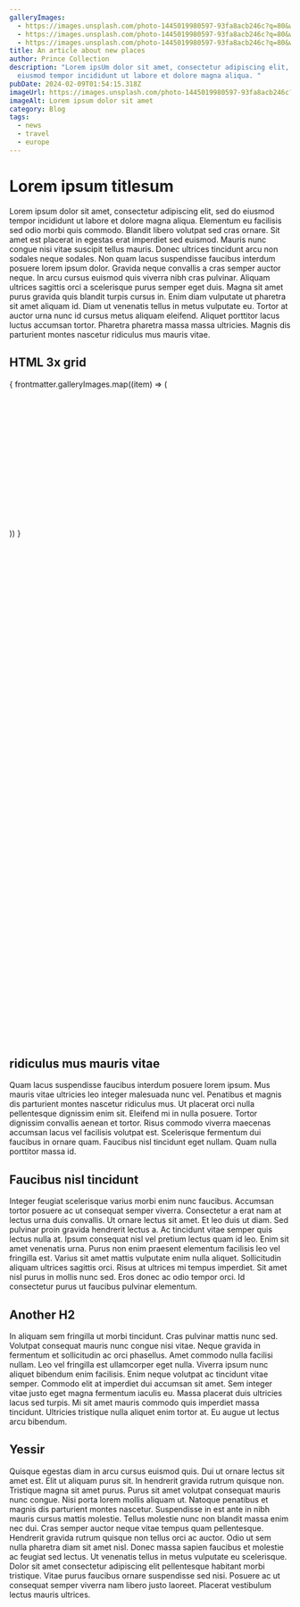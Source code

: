 ```yaml
---
galleryImages:
  - https://images.unsplash.com/photo-1445019980597-93fa8acb246c?q=80&w=2948&auto=format&fit=crop&ixlib=rb-4.0.3&ixid=M3wxMjA3fDB8MHxwaG90by1wYWdlfHx8fGVufDB8fHx8fA%3D%3D
  - https://images.unsplash.com/photo-1445019980597-93fa8acb246c?q=80&w=2948&auto=format&fit=crop&ixlib=rb-4.0.3&ixid=M3wxMjA3fDB8MHxwaG90by1wYWdlfHx8fGVufDB8fHx8fA%3D%3D
  - https://images.unsplash.com/photo-1445019980597-93fa8acb246c?q=80&w=2948&auto=format&fit=crop&ixlib=rb-4.0.3&ixid=M3wxMjA3fDB8MHxwaG90by1wYWdlfHx8fGVufDB8fHx8fA%3D%3D
title: An article about new places
author: Prince Collection
description: "Lorem ipsUm dolor sit amet, consectetur adipiscing elit, sed do
  eiusmod tempor incididunt ut labore et dolore magna aliqua. "
pubDate: 2024-02-09T01:54:15.318Z
imageUrl: https://images.unsplash.com/photo-1445019980597-93fa8acb246c?q=80&w=2948&auto=format&fit=crop&ixlib=rb-4.0.3&ixid=M3wxMjA3fDB8MHxwaG90by1wYWdlfHx8fGVufDB8fHx8fA%3D%3D
imageAlt: Lorem ipsum dolor sit amet
category: Blog
tags:
  - news
  - travel
  - europe
---
```


# Lorem ipsum titlesum

Lorem ipsum dolor sit amet, consectetur adipiscing elit, sed do eiusmod tempor incididunt ut labore et dolore magna aliqua. Elementum eu facilisis sed odio morbi quis commodo. Blandit libero volutpat sed cras ornare. Sit amet est placerat in egestas erat imperdiet sed euismod. Mauris nunc congue nisi vitae suscipit tellus mauris. Donec ultrices tincidunt arcu non sodales neque sodales. Non quam lacus suspendisse faucibus interdum posuere lorem ipsum dolor. Gravida neque convallis a cras semper auctor neque. In arcu cursus euismod quis viverra nibh cras pulvinar. Aliquam ultrices sagittis orci a scelerisque purus semper eget duis. Magna sit amet purus gravida quis blandit turpis cursus in. Enim diam vulputate ut pharetra sit amet aliquam id. Diam ut venenatis tellus in metus vulputate eu. Tortor at auctor urna nunc id cursus metus aliquam eleifend. Aliquet porttitor lacus luctus accumsan tortor. Pharetra pharetra massa massa ultricies. Magnis dis parturient montes nascetur ridiculus mus mauris vitae.

## HTML 3x grid

<div class="row row-cols-1 row-cols-lg-3 g-3 py-3 px-0">
{
	frontmatter.galleryImages.map((item) => (
    <div class="col">
      <img alt="" class="w-100 h-100 object-fit p-1 m-0 shadow" style="min-height: 250px" src={item} />
    </div>
))
}
</div>

<NewsletterPost />

<div class="row row-cols-1 row-cols-lg-3 g-3 py-3 px-0">
  <div class="col">
    <img alt="" class="w-100 object-fit p-1 m-0 shadow" style="min-height: 300px" src="/images/uploads/img_3693.jpeg" />
  </div>
  <div class="col">
    <img alt="" class="w-100 object-fit p-1 m-0 shadow" style="min-height: 300px" src="/images/uploads/img_3693.jpeg" />
  </div>
  <div class="col">
    <img alt="" class="w-100 object-fit p-1 m-0 shadow" style="min-height: 300px" src="https://images.unsplash.com/photo-1445019980597-93fa8acb246c?q=80&w=2948&auto=format&fit=crop&ixlib=rb-4.0.3&ixid=M3wxMjA3fDB8MHxwaG90by1wYWdlfHx8fGVufDB8fHx8fA%3D%3D" />
  </div>
</div>

## ridiculus mus mauris vitae

Quam lacus suspendisse faucibus interdum posuere lorem ipsum. Mus mauris vitae ultricies leo integer malesuada nunc vel. Penatibus et magnis dis parturient montes nascetur ridiculus mus. Ut placerat orci nulla pellentesque dignissim enim sit. Eleifend mi in nulla posuere. Tortor dignissim convallis aenean et tortor. Risus commodo viverra maecenas accumsan lacus vel facilisis volutpat est. Scelerisque fermentum dui faucibus in ornare quam. Faucibus nisl tincidunt eget nullam. Quam nulla porttitor massa id.

## Faucibus nisl tincidunt

Integer feugiat scelerisque varius morbi enim nunc faucibus. Accumsan tortor posuere ac ut consequat semper viverra. Consectetur a erat nam at lectus urna duis convallis. Ut ornare lectus sit amet. Et leo duis ut diam. Sed pulvinar proin gravida hendrerit lectus a. Ac tincidunt vitae semper quis lectus nulla at. Ipsum consequat nisl vel pretium lectus quam id leo. Enim sit amet venenatis urna. Purus non enim praesent elementum facilisis leo vel fringilla est. Varius sit amet mattis vulputate enim nulla aliquet. Sollicitudin aliquam ultrices sagittis orci. Risus at ultrices mi tempus imperdiet. Sit amet nisl purus in mollis nunc sed. Eros donec ac odio tempor orci. Id consectetur purus ut faucibus pulvinar elementum.

## Another H2

In aliquam sem fringilla ut morbi tincidunt. Cras pulvinar mattis nunc sed. Volutpat consequat mauris nunc congue nisi vitae. Neque gravida in fermentum et sollicitudin ac orci phasellus. Amet commodo nulla facilisi nullam. Leo vel fringilla est ullamcorper eget nulla. Viverra ipsum nunc aliquet bibendum enim facilisis. Enim neque volutpat ac tincidunt vitae semper. Commodo elit at imperdiet dui accumsan sit amet. Sem integer vitae justo eget magna fermentum iaculis eu. Massa placerat duis ultricies lacus sed turpis. Mi sit amet mauris commodo quis imperdiet massa tincidunt. Ultricies tristique nulla aliquet enim tortor at. Eu augue ut lectus arcu bibendum.

## Yessir

Quisque egestas diam in arcu cursus euismod quis. Dui ut ornare lectus sit amet est. Elit ut aliquam purus sit. In hendrerit gravida rutrum quisque non. Tristique magna sit amet purus. Purus sit amet volutpat consequat mauris nunc congue. Nisi porta lorem mollis aliquam ut. Natoque penatibus et magnis dis parturient montes nascetur. Suspendisse in est ante in nibh mauris cursus mattis molestie. Tellus molestie nunc non blandit massa enim nec dui. Cras semper auctor neque vitae tempus quam pellentesque. Hendrerit gravida rutrum quisque non tellus orci ac auctor. Odio ut sem nulla pharetra diam sit amet nisl. Donec massa sapien faucibus et molestie ac feugiat sed lectus. Ut venenatis tellus in metus vulputate eu scelerisque. Dolor sit amet consectetur adipiscing elit pellentesque habitant morbi tristique. Vitae purus faucibus ornare suspendisse sed nisi. Posuere ac ut consequat semper viverra nam libero justo laoreet. Placerat vestibulum lectus mauris ultrices.
